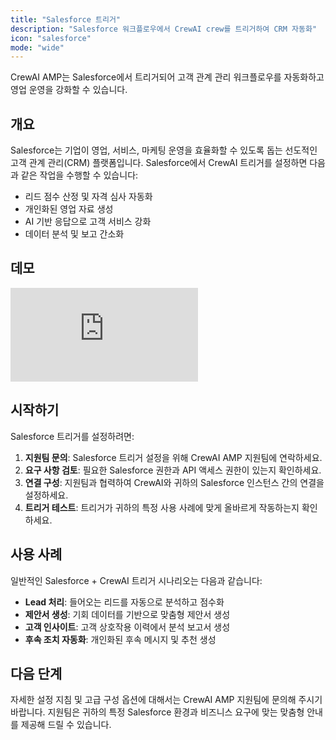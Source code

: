 ```yaml
---
title: "Salesforce 트리거"
description: "Salesforce 워크플로우에서 CrewAI crew를 트리거하여 CRM 자동화"
icon: "salesforce"
mode: "wide"
---
```


CrewAI AMP는 Salesforce에서 트리거되어 고객 관계 관리 워크플로우를 자동화하고 영업 운영을 강화할 수 있습니다.

## 개요

Salesforce는 기업이 영업, 서비스, 마케팅 운영을 효율화할 수 있도록 돕는 선도적인 고객 관계 관리(CRM) 플랫폼입니다. Salesforce에서 CrewAI 트리거를 설정하면 다음과 같은 작업을 수행할 수 있습니다:

- 리드 점수 산정 및 자격 심사 자동화
- 개인화된 영업 자료 생성
- AI 기반 응답으로 고객 서비스 강화
- 데이터 분석 및 보고 간소화

## 데모

<iframe
  className="w-full aspect-video rounded-xl"
  src="https://www.youtube.com/embed/oJunVqjjfu4"
  title="CrewAI + Salesforce trigger demo"
  frameBorder="0"
  allow="accelerometer; autoplay; clipboard-write; encrypted-media; gyroscope; picture-in-picture"
  allowFullScreen
></iframe>

## 시작하기

Salesforce 트리거를 설정하려면:

1. **지원팀 문의**: Salesforce 트리거 설정을 위해 CrewAI AMP 지원팀에 연락하세요.
2. **요구 사항 검토**: 필요한 Salesforce 권한과 API 액세스 권한이 있는지 확인하세요.
3. **연결 구성**: 지원팀과 협력하여 CrewAI와 귀하의 Salesforce 인스턴스 간의 연결을 설정하세요.
4. **트리거 테스트**: 트리거가 귀하의 특정 사용 사례에 맞게 올바르게 작동하는지 확인하세요.

## 사용 사례

일반적인 Salesforce + CrewAI 트리거 시나리오는 다음과 같습니다:

- **Lead 처리**: 들어오는 리드를 자동으로 분석하고 점수화
- **제안서 생성**: 기회 데이터를 기반으로 맞춤형 제안서 생성
- **고객 인사이트**: 고객 상호작용 이력에서 분석 보고서 생성
- **후속 조치 자동화**: 개인화된 후속 메시지 및 추천 생성

## 다음 단계

자세한 설정 지침 및 고급 구성 옵션에 대해서는 CrewAI AMP 지원팀에 문의해 주시기 바랍니다. 지원팀은 귀하의 특정 Salesforce 환경과 비즈니스 요구에 맞는 맞춤형 안내를 제공해 드릴 수 있습니다.
